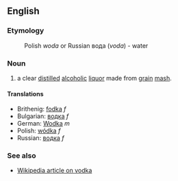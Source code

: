 ==English==

===Etymology===

:Polish ''woda'' or Russian вода (''voda'') - water

===Noun===

# a clear [[distil]]led [[alcoholic]] [[liquor]] made from [[grain]] [[mash]].

====Translations====
*Brithenig: [[fodka]] ''f''
*Bulgarian: [[водка]] ''f''
*German: [[Wodka]] ''m''
*Polish: [[wódka]] ''f''
*Russian: [[водка]] ''f''

===See also===

*[[en:Vodka|Wikipedia article on vodka]]